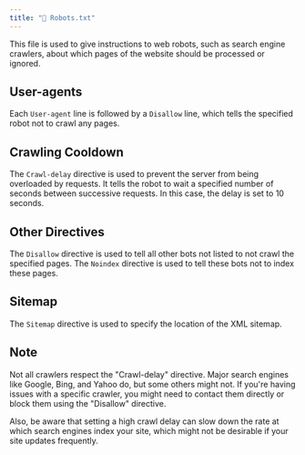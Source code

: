 ```yaml
---
title: "🤖 Robots.txt"
---
```


This file is used to give instructions to web robots, such as search engine crawlers, about which pages of the website should be processed or ignored.

## User-agents

Each `User-agent` line is followed by a `Disallow` line, which tells the specified robot not to crawl any pages.


## Crawling Cooldown

The `Crawl-delay` directive is used to prevent the server from being overloaded by requests. It tells the robot to wait a specified number of seconds between successive requests. In this case, the delay is set to 10 seconds.



## Other Directives

The `Disallow` directive is used to tell all other bots not listed to not crawl the specified pages. The `Noindex` directive is used to tell these bots not to index these pages.


## Sitemap

The `Sitemap` directive is used to specify the location of the XML sitemap.


## Note

Not all crawlers respect the "Crawl-delay" directive. Major search engines like Google, Bing, and Yahoo do, but some others might not. If you're having issues with a specific crawler, you might need to contact them directly or block them using the "Disallow" directive. 

Also, be aware that setting a high crawl delay can slow down the rate at which search engines index your site, which might not be desirable if your site updates frequently. 